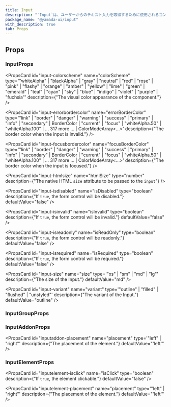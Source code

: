 ```yaml
---
title: Input
description: "`Input`は、ユーザーからのテキスト入力を取得するために使用されるコンポーネントです。"
package_name: "@yamada-ui/input"
with_description: true
tab: Props
---
```


## Props

### InputProps

<PropsCard
  id="input-colorscheme"
  name="colorScheme"
  type='"whiteAlpha" | "blackAlpha" | "gray" | "neutral" | "red" | "rose" | "pink" | "flashy" | "orange" | "amber" | "yellow" | "lime" | "green" | "emerald" | "teal" | "cyan" | "sky" | "blue" | "indigo" | "violet" | "purple" | "fuchsia"'
  description={"The visual color appearance of the component."}
/>

<PropsCard
  id="input-errorbordercolor"
  name="errorBorderColor"
  type='"link" | "border" | "danger" | "warning" | "success" | "primary" | "info" | "secondary" | BorderColor | "current" | "focus" | "whiteAlpha.50" | "whiteAlpha.100" | ... 317 more ... | ColorModeArray<...>'
  description={"The border color when the input is invalid."}
/>

<PropsCard
  id="input-focusbordercolor"
  name="focusBorderColor"
  type='"link" | "border" | "danger" | "warning" | "success" | "primary" | "info" | "secondary" | BorderColor | "current" | "focus" | "whiteAlpha.50" | "whiteAlpha.100" | ... 317 more ... | ColorModeArray<...>'
  description={"The border color when the input is focused."}
/>

<PropsCard
  id="input-htmlsize"
  name="htmlSize"
  type="number"
  description={"The native HTML `size` attribute to be passed to the `input`"}
/>

<PropsCard
  id="input-isdisabled"
  name="isDisabled"
  type="boolean"
  description={"If `true`, the form control will be disabled."}
  defaultValue="false"
/>

<PropsCard
  id="input-isinvalid"
  name="isInvalid"
  type="boolean"
  description={"If `true`, the form control will be invalid."}
  defaultValue="false"
/>

<PropsCard
  id="input-isreadonly"
  name="isReadOnly"
  type="boolean"
  description={"If `true`, the form control will be readonly."}
  defaultValue="false"
/>

<PropsCard
  id="input-isrequired"
  name="isRequired"
  type="boolean"
  description={"If `true`, the form control will be required."}
  defaultValue="false"
/>

<PropsCard
  id="input-size"
  name="size"
  type='"xs" | "sm" | "md" | "lg"'
  description={"The size of the Input."}
  defaultValue="md"
/>

<PropsCard
  id="input-variant"
  name="variant"
  type='"outline" | "filled" | "flushed" | "unstyled"'
  description={"The variant of the Input."}
  defaultValue="outline"
/>

### InputGroupProps

### InputAddonProps

<PropsCard
  id="inputaddon-placement"
  name="placement"
  type='"left" | "right"'
  description={"The placement of the element."}
  defaultValue="'left'"
/>

### InputElementProps

<PropsCard
  id="inputelement-isclick"
  name="isClick"
  type="boolean"
  description={"If `true`, the element clickable."}
  defaultValue="false"
/>

<PropsCard
  id="inputelement-placement"
  name="placement"
  type='"left" | "right"'
  description={"The placement of the element."}
  defaultValue="'left'"
/>
